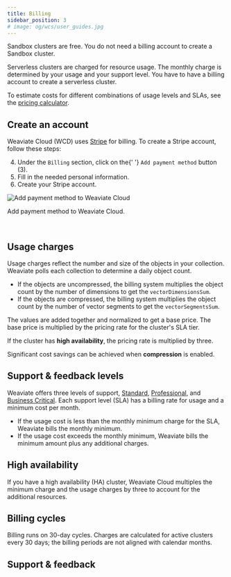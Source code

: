 ```yaml
---
title: Billing
sidebar_position: 3
# image: og/wcs/user_guides.jpg
---
```


Sandbox clusters are free. You do not need a billing account to create a Sandbox cluster.

Serverless clusters are charged for resource usage. The monthly charge is determined by your usage and your support level. You have to have a billing account to create a serverless cluster.

To estimate costs for different combinations of usage levels and SLAs, see the [pricing calculator](https://weaviate.io/services/serverless).

## Create an account

Weaviate Cloud (WCD) uses [Stripe](https://stripe.com/) for billing. To create a Stripe account, follow these steps:


<EditOrganization/>


<ol start="4">
  <li>
    Under the <code>Billing</code> section, click on the{' '}
    <code>Add payment method</code> button (<span class="callout">3</span>).
  </li>
  <li>Fill in the needed personal information.</li>
  <li>Create your Stripe account.</li>
</ol>

<div class="row">
  <div class="card">
    <div class="card__image">
      <img src={BillingSection} alt="Add payment method to Weaviate Cloud" />
    </div>
    <div class="card__body">
      <p>Add payment method to Weaviate Cloud.</p>
    </div>
  </div>
</div>
<br />

## Usage charges

Usage charges reflect the number and size of the objects in your collection. Weaviate polls each collection to determine a daily object count.

- If the objects are uncompressed, the billing system multiplies the object count by the number of dimensions to get the `vectorDimensionsSum`.
- If the objects are compressed, the billing system multiplies the object count by the number of vector segments to get the `vectorSegmentsSum`.

The values are added together and normalized to get a base price. The base price is multiplied by the pricing rate for the cluster's SLA tier.

If the cluster has **high availability**, the pricing rate is multiplied by three.

Significant cost savings can be achieved when **compression** is enabled.

## Support & feedback levels

Weaviate offers three levels of support, [Standard](/docs/cloud/platform/support-levels#standard-support), [Professional](/docs/cloud/platform/support-levels#professional-support), and [Business Critical](/docs/cloud/platform/support-levels#business-critical-support). Each support level (SLA) has a billing rate for usage and a minimum cost per month.

- If the usage cost is less than the monthly minimum charge for the SLA, Weaviate bills the monthly minimum.
- If the usage cost exceeds the monthly minimum, Weaviate bills the minimum amount plus any additional charges.

## High availability

If you have a high availability (HA) cluster, Weaviate Cloud multiples the minimum charge and the usage charges by three to account for the additional resources.

## Billing cycles

Billing runs on 30-day cycles. Charges are calculated for active clusters every 30 days; the billing periods are not aligned with calendar months.

## Support & feedback


<SupportAndTrouble />
